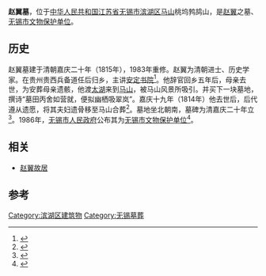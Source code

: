 {{文物保护单位
| 级别 = 市县级
| 省名 = 江苏省
| 市/县名 = 无锡市
| 图片 =
| 名称 = 赵翼墓
| 编号 = C1-34
| 分类 = 
| 所在 = [[无锡市|无锡市]][[滨湖区|滨湖区]]
| 时代 = 清
| 登录 = 1986年
| 备注 ={{maplink|frame=yes|plain=yes|type=point|frame-lat=31.41320|frame-long=120.12183|zoom=16|coord={{coord|31.41320|120.12183}}}}
}}{{coord|31.41320|120.12183|display=title}}
'''赵翼墓'''，位于[[中华人民共和国|中华人民共和国]][[江苏省|江苏省]][[无锡市|无锡市]][[滨湖区|滨湖区]][[马山街道_(无锡市)|马山]]桃坞鹁鸪山，是[[赵翼|赵翼]]之墓、[[无锡市文物保护单位|无锡市文物保护单位]]。

== 历史 ==
赵翼墓建于清朝嘉庆二十年（1815年），1983年重修。赵翼为清朝进士、历史学家。在贵州贵西兵备道任后归乡，主讲[[安定书院|安定书院]]<ref>{{Cite book|title=无锡指南|last=汪源清主编|first=|publisher=[[南方出版公司|南方出版公司]]|year=2008.07|isbn=978-7-80760-291-0|location=|pages=45}}</ref>。他辞官回乡五年后，母亲去世，为安葬母亲遗骸，他渡[[太湖|太湖]]来到[[马山_(无锡)|马山]]，被马山风景所吸引。并买下一块墓地，撰诗“墓田丙舍如营就，便拟幽栖吸翠岚”。嘉庆十九年（1814年）他去世后，后代遵从遗愿，将其夫妇遗骨移至马山合葬<ref>{{Cite book|title=江苏文史资料 第120辑 无锡文史资料 第41辑 漫话无锡|last=顾一群，肖鹏|first=|publisher=江苏文史资料编辑部|year=|isbn=|location=|pages=207-208}}</ref>。墓地坐北朝南，墓碑为清嘉庆二十年立<ref>{{Cite book|title=无锡地方资料汇编 第2辑|last=无锡地方志编纂委员会办公室；无锡县志编纂委员会办公室|first=|publisher=无锡地方志编纂委员会办公室，无锡县志编纂委员会办公室编|year=1984.12|isbn=|location=|pages=136}}</ref>。1986年，[[无锡市人民政府|无锡市人民政府]]公布其为[[无锡市文物保护单位|无锡市文物保护单位]]<ref>{{Cite book|title=梁溪胜迹 下 无锡文物古迹通览|last=无锡市文化遗产局编著|first=|publisher=南京：[[凤凰出版社|凤凰出版社]]|year=2007.02|isbn=7-80729-093-5|location=|pages=159}}</ref>。

==相关 ==
*[[赵翼故居|赵翼故居]]

==参考==
{{reflist}}

[[Category:滨湖区建筑物|Category:滨湖区建筑物]]
[[Category:无锡墓葬|Category:无锡墓葬]]